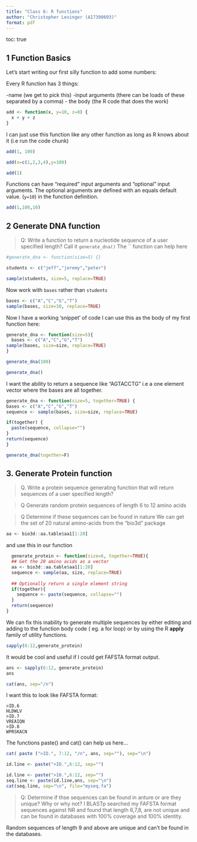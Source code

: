 ```yaml
---
title: "Class 6: R functions"
author: "Christopher Levinger (A17390693)"
format: pdf
---
```

toc: true

## 1 Function Basics

Let's start writing our first silly function to add some numbers:

Every R function has 3 things:

-name (we get to pick this)
-input arguments (there can be loads of these separated by a comma)
- the body (the R code that does the work)
```r
add <- function(x, y=10, z=0) {
  x + y + z
}
```
I can just use this function like any other function as long as R knows about it (i.e run the code chunk)

```r
add(1, 100)
```
```r
add(x=c(1,2,3,4),y=100)
```

```r
add(1)
```
Functions can have "required" input arguments and "optional" input arguments. The optional arguments are defined with an equals default value. (`y=10`) in the function definition.
```r
add(1,100,10)
```
## 2 Generate DNA function
> Q: Write a function to return a nucleotide sequence of a user specified length? Call it `generate_dna()`
The `` function can help here

```r
#generate_dna <- function(size=5) {}

students <- c("jeff","jeremy","peter")

sample(students, size=5, replace=TRUE)
```

Now work with `bases` rather than `students`

```r
bases <- c("A","C","G","T")
sample(bases, size=10, replace=TRUE)
```

Now I have a working 'snippet' of code I can use this as the body of my first function here: 

```r
generate_dna <- function(size=5){
  bases <- c("A","C","G","T")
sample(bases, size=size, replace=TRUE)
}
```


```r
generate_dna(100)
```




```r
generate_dna()
```

I want the ability to return a sequence like "AGTACCTG" 
i.e a one element vector where the bases are all together. 

```r
generate_dna <- function(size=5, together=TRUE) {
bases <- c("A","C","G","T")
sequence <- sample(bases, size=size, replace=TRUE)

if(together) {
  paste(sequence, collapse="")
}
return(sequence)
}
```

```r
generate_dna(together=F)
```

## 3. Generate Protein function

>Q. Write a protein sequence generating function that will return sequences of a user specified length?

>Q Generate random protein sequences of length 6 to 12 amino acids

>Q Determine if these sequences can be found in nature 
We can get the set of 20 natural amino-acids from the "bio3d"
 package
 
```r
aa <- bio3d::aa.table$aa1[1:20]
```
and use this in our function

```r
  generate_protein <- function(size=6, together=TRUE){
  ## Get the 20 amino acids as a vector
  aa <- bio3d::aa.table$aa1[1:20]
  sequence <- sample(aa, size, replace=TRUE)
  
  ## Optionally return a single element string
  if(together){
    sequence <- paste(sequence, collapse="")
  }
  return(sequence)
}
```


We can fix this inability to generate multiple sequences by either editing and adding to the function body code ( eg. a for loop) or by using the R **apply** family of utility functions.

```r
sapply(6:12,generate_protein)
```
It would be cool and useful if I could get FAFSTA format output.

```r
ans <- sapply(6:12, generate_protein)
ans
```
```r
cat(ans, sep="/n")
```

I want this to look like FAFSTA format:
```
>ID.6
HLDWLV
>ID.7
VREAIQN
>ID.8
WPRSKACN
```
The functions paste() and cat() can help us here...

```r
cat( paste (">ID.", 7:12, "/n", ans, sep=""), sep="\n")
```

```r
id.line <- paste(">ID.",6:12, sep="")
```

```r
id.line <- paste(">10.",6:12, sep="")
seq.line <- paste(id.line,ans, sep="\n")
cat(seq.line, sep="\n", file="myseq.fa")
```
>Q: Determine if thse sequences can be found in anture or are they unique? Why or why not?
I BLASTp searched my FAFSTA format sequences against NR and found that length 6,7,8, are not unique and can be found in databases with 100% coverage and 100% identity. 

Random sequences of length 9 and above are unique and can't be found in the databases.


